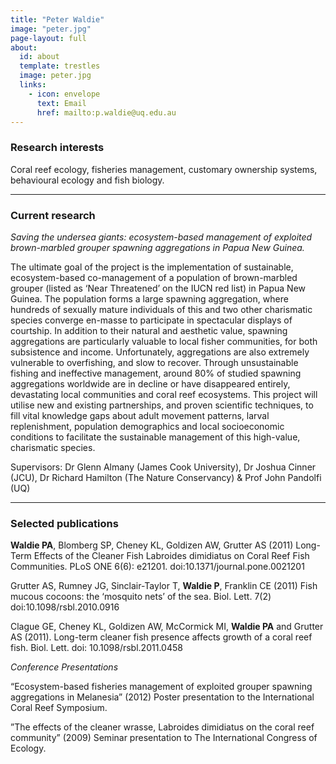 ```yaml
---
title: "Peter Waldie"
image: "peter.jpg"
page-layout: full
about:
  id: about
  template: trestles
  image: peter.jpg
  links:
    - icon: envelope
      text: Email
      href: mailto:p.waldie@uq.edu.au
---
```


### Research interests

Coral reef ecology, fisheries management, customary ownership systems, behavioural ecology and fish biology.

---

### Current research

*Saving the undersea giants: ecosystem-based management of exploited brown-marbled grouper spawning aggregations in Papua New Guinea.*

The ultimate goal of the project is the implementation of sustainable, ecosystem-based co-management of a population of brown-marbled grouper (listed as ‘Near Threatened’ on the IUCN red list) in Papua New Guinea. The population forms a large spawning aggregation, where hundreds of sexually mature individuals of this and two other charismatic species converge en-masse to participate in spectacular displays of courtship. In addition to their natural and aesthetic value, spawning aggregations are particularly valuable to local fisher communities, for both subsistence and income. Unfortunately, aggregations are also extremely vulnerable to overfishing, and slow to recover. Through unsustainable fishing and ineffective management, around 80% of studied spawning aggregations worldwide are in decline or have disappeared entirely, devastating local communities and coral reef ecosystems. This project will utilise new and existing partnerships, and proven scientific techniques, to fill vital knowledge gaps about adult movement patterns, larval replenishment, population demographics and local socioeconomic conditions to facilitate the sustainable management of this high-value, charismatic species.

Supervisors: Dr Glenn Almany (James Cook University), Dr Joshua Cinner (JCU), Dr Richard Hamilton (The Nature Conservancy) & Prof John Pandolfi (UQ)

---

### Selected publications

**Waldie PA**, Blomberg SP, Cheney KL, Goldizen AW, Grutter AS (2011) Long-Term Effects of the Cleaner Fish Labroides dimidiatus on Coral Reef Fish Communities. PLoS ONE 6(6): e21201. doi:10.1371/journal.pone.0021201

Grutter AS, Rumney JG, Sinclair-Taylor T, **Waldie P**, Franklin CE (2011) Fish mucous cocoons: the ‘mosquito nets’ of the sea. Biol. Lett. 7(2) doi:10.1098/rsbl.2010.0916

Clague GE, Cheney KL, Goldizen AW, McCormick MI, **Waldie PA** and Grutter AS (2011). Long-term cleaner fish presence affects growth of a coral reef fish. Biol. Lett. doi: 10.1098/rsbl.2011.0458

*Conference Presentations*

“Ecosystem-based fisheries management of exploited grouper spawning aggregations in Melanesia” (2012) Poster presentation to the International Coral Reef Symposium.

”The effects of the cleaner wrasse, Labroides dimidiatus on the coral reef community” (2009) Seminar presentation to The International Congress of Ecology.